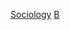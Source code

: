 {{Catnav|頁面分類|社会科学|传播学|媒体|大眾媒體|出版業|印刷|書籍|書籍類型|社会科学总论书籍}}
{{Catnav|頁面分類|社会科学|社会学|社會學作品}}
{{Commonscat|Sociology books}}

[[Category:社會科學書籍|Sociology]]
[[Category:社會學作品|B]]
